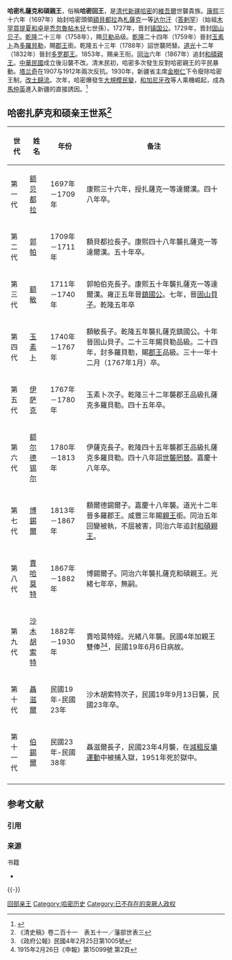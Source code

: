 '''哈密札薩克和碩親王'''，俗稱'''哈密回王'''，是[[清代|清代]][[新疆|新疆]][[哈密|哈密]]的[[維吾爾|維吾爾]]世襲貴族。[[康熙|康熙]]三十六年（1697年）始封哈密頭領[[額貝都拉|額貝都拉]]為[[札薩克|札薩克]]一等[[达尔汗|达尔汗]]（[[答剌罕|答剌罕]]）（始祖[[木罕買提夏|木罕買提夏]][[和卓|和卓]]是[[禿忽魯帖木兒|禿忽魯帖木兒]]七世孫）。1727年，晋封[[镇国公|镇国公]]。1729年，晋封[[固山贝子|固山贝子]]。[[乾隆|乾隆]]二十三年（1758年），赐[[贝勒|贝勒]]品级。[[乾隆|乾隆]]二十四年（1759年）晉封[[玉素卜|玉素卜]]為[[多羅貝勒|多羅貝勒]]，賜[[郡王|郡王]]銜。乾隆五十三年（1788年）詔世襲罔替。[[道光|道光]]十二年（1832年）晉封[[多罗郡王|多罗郡王]]。1853年，赐亲王衔。[[同治|同治]]六年（1867年）追封[[和碩親王|和碩親王]]。[[中華民國|中華民國]]成立後沿襲不改。清末民初，哈密多次發生反對哈密親王的平民暴動。[[塔兰奇|塔兰奇]]在1907与1912年兩次反抗。1930年，新疆省主席[[金樹仁|金樹仁]]下令廢除哈密王制，[[改土歸流|改土歸流]]。次年，哈密爆發生[[哈密暴动|大規模民變]]，[[和加尼牙孜|和加尼牙孜]]等人乘機崛起，成為[[馬仲英|馬仲英]]進入新疆的直接誘因。<ref>{{Cite web |url=http://www.hami.gov.cn/10037/10037/00026/11970.htm |title=哈密回王更替，哈密政府网，于2011-11-4查阅 |accessdate=2011-11-03 |archive-date=2010-08-15 |archive-url=https://web.archive.org/web/20100815011833/http://www.hami.gov.cn/10037/10037/00026/11970.htm |dead-url=yes }}</ref>

== 哈密扎萨克和硕亲王世系<ref>《清史稿》卷二百十一　表五十一／藩部世表三</ref> ==
{| class="wikitable"
|-
! 世代 !! 姓名 !! 年份 !! 备注
|-
| 第一代 || [[额贝都拉|额贝都拉]] || 1697年－1709年 ||康熙三十六年，授扎薩克一等達爾漢。四十八年卒。
|-
| 第二代 || [[郭帕|郭帕]] || 1709年－1711年 ||額貝都拉長子。康熙四十八年襲扎薩克一等達爾漢。五十年卒。
|-
| 第三代 || [[额敏_(哈密)|额敏]] || 1711年－1740年 ||郭帕伯克長子。康熙五十年襲扎薩克一等達爾漢。雍正五年晉[[鎮國公|鎮國公]]。七年，晉[[固山貝子|固山貝子]]。乾隆五年卒
|-
| 第四代 || [[玉素卜|玉素卜]] || 1740年－1767年 ||額敏長子。乾隆五年襲扎薩克鎮國公。十年晉固山貝子。二十三年賜貝勒品級。二十四年，封多羅貝勒，賜[[郡王|郡王]]品級。三十一年十二月（1767年1月）卒。
|-
| 第五代 || [[伊萨克_(哈密)|伊萨克]] || 1767年－1780年 ||玉素卜次子。乾隆三十二年襲郡王品級扎薩克多羅貝勒。四十五年卒。
|-
| 第六代 || [[额尔德锡尔|额尔德锡尔]] || 1780年－1813年 ||伊薩克長子。乾隆四十五年襲郡王品級扎薩克多羅貝勒。四十八年詔[[世襲罔替|世襲罔替]]。嘉慶十八年卒。
|-
| 第七代 || [[博錫爾|博錫爾]] || 1813年－1867年 ||額爾德錫爾子。嘉慶十八年襲。道光十二年晉多羅郡王。咸豐三年賜[[親王|親王]]銜。同治五年回變被執，不屈被害，同治六年追封[[和碩親王|和碩親王]]。
|-
| 第八代 || [[賣哈莫特|賣哈莫特]] || 1867年－1882年 ||博錫爾子。同治六年襲扎薩克和碩親王。光緒七年卒，無嗣。
|-
| 第九代 || [[沙木胡索特|沙木胡索特]] || 1882年－1930年 ||賣哈莫特姪。光緒八年襲。民國4年加親王雙俸<ref>《政府公報》民國4年2月25日第1005號</ref><ref>1915年2月26日《申報》第15099號 第2頁</ref>，民國19年6月6日病故。
|-
| 第十代 || [[聶滋爾|聶滋爾]] ||民國19年-民國23年 ||沙木胡索特次子，民國19年9月13日襲，民國23年卒。
|-
| 第十一代 || [[伯錫爾|伯錫爾]] ||民國23年-民國38年||聶滋爾長子，民國23年4月襲，在[[減租反壩運動|減租反壩運動]]中被捕入獄，1951年死於獄中。
|-
|}

== 参考文献 ==
=== 引用 ===
{{Reflist|2}}

=== 来源 ===
;书籍
* {{cite book
|title = 《[[清史稿|清史稿]]·[[藩部|藩部]]世表》
|author = [[赵尔巽|赵尔巽]] 等
|publisher = [[中华书局|中华书局]]
}}

{{-}}
{{回部王公}}

[[Category:回部亲王|]]
[[Category:哈密历史|Category:哈密历史]]
[[Category:已不存在的突厥人政权|Category:已不存在的突厥人政权]]